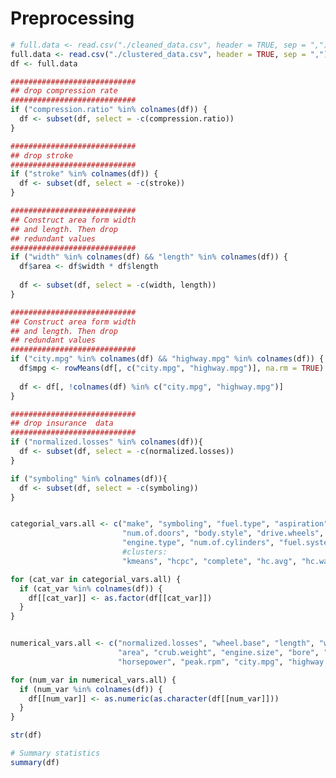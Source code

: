 
# Preprocessing
```r
# full.data <- read.csv("./cleaned_data.csv", header = TRUE, sep = ",")
full.data <- read.csv("./clustered_data.csv", header = TRUE, sep = ",")
df <- full.data

############################
## drop compression rate
############################
if ("compression.ratio" %in% colnames(df)) {
  df <- subset(df, select = -c(compression.ratio))
}

############################
## drop stroke
############################
if ("stroke" %in% colnames(df)) {
  df <- subset(df, select = -c(stroke))
}

############################
## Construct area form width
## and length. Then drop
## redundant values
############################
if ("width" %in% colnames(df) && "length" %in% colnames(df)) {
  df$area <- df$width * df$length
  
  df <- subset(df, select = -c(width, length))
}

############################
## Construct area form width
## and length. Then drop
## redundant values
############################
if ("city.mpg" %in% colnames(df) && "highway.mpg" %in% colnames(df)) {
  df$mpg <- rowMeans(df[, c("city.mpg", "highway.mpg")], na.rm = TRUE)
  
  df <- df[, !colnames(df) %in% c("city.mpg", "highway.mpg")]
}

############################
## drop insurance  data
############################
if ("normalized.losses" %in% colnames(df)){
  df <- subset(df, select = -c(normalized.losses))
}

if ("symboling" %in% colnames(df)){
  df <- subset(df, select = -c(symboling))
}


categorial_vars.all <- c("make", "symboling", "fuel.type", "aspiration",
                         "num.of.doors", "body.style", "drive.wheels", "engine.location",
                         "engine.type", "num.of.cylinders", "fuel.system",
                         #clusters:
                         "kmeans", "hcpc", "complete", "hc.avg", "hc.ward.D2")

for (cat_var in categorial_vars.all) {
  if (cat_var %in% colnames(df)) {
    df[[cat_var]] <- as.factor(df[[cat_var]])
  }
}


numerical_vars.all <- c("normalized.losses", "wheel.base", "length", "width", "height",
                        "area", "crub.weight", "engine.size", "bore", "stroke",
                        "horsepower", "peak.rpm", "city.mpg", "highway.mpg", "mpg", "price")

for (num_var in numerical_vars.all) {
  if (num_var %in% colnames(df)) {
    df[[num_var]] <- as.numeric(as.character(df[[num_var]]))
  }
}

str(df)

# Summary statistics
summary(df)

```
